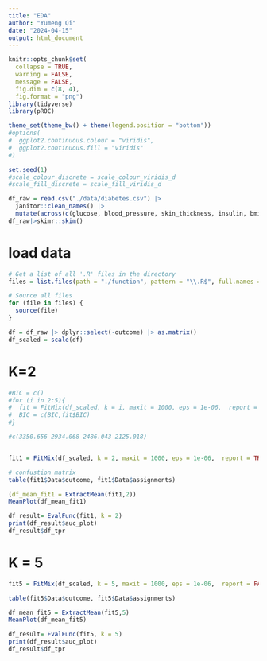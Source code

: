 ```yaml
---
title: "EDA"
author: "Yumeng Qi"
date: "2024-04-15"
output: html_document
---
```


```r
knitr::opts_chunk$set(
  collapse = TRUE, 
  warning = FALSE, 
  message = FALSE,
  fig.dim = c(8, 4),
  fig.format = "png")
library(tidyverse)
library(pROC)

theme_set(theme_bw() + theme(legend.position = "bottom"))
#options(
#  ggplot2.continuous.colour = "viridis",
#  ggplot2.continuous.fill = "viridis"
#)

set.seed(1)
#scale_colour_discrete = scale_colour_viridis_d
#scale_fill_discrete = scale_fill_viridis_d

df_raw = read.csv("./data/diabetes.csv") |> 
  janitor::clean_names() |>
  mutate(across(c(glucose, blood_pressure, skin_thickness, insulin, bmi), ~na_if(.x, 0)))
df_raw|>skimr::skim()
```

# load data

```r
# Get a list of all '.R' files in the directory
files = list.files(path = "./function", pattern = "\\.R$", full.names = TRUE)

# Source all files
for (file in files) {
  source(file)
}

df = df_raw |> dplyr::select(-outcome) |> as.matrix()
df_scaled = scale(df) 

```

# K=2

```r
#BIC = c()
#for (i in 2:5){
#  fit = FitMix(df_scaled, k = i, maxit = 1000, eps = 1e-06,  report = TRUE) 
#  BIC = c(BIC,fit$BIC)
#}

#c(3350.656 2934.068 2486.043 2125.018)


fit1 = FitMix(df_scaled, k = 2, maxit = 1000, eps = 1e-06,  report = TRUE) 

# confustion matrix 
table(fit1$Data$outcome, fit1$Data$assignments)

(df_mean_fit1 = ExtractMean(fit1,2))
MeanPlot(df_mean_fit1)

```

```r
df_result= EvalFunc(fit1, k = 2)
print(df_result$auc_plot)
df_result$df_tpr

```


# K = 5


```r
fit5 = FitMix(df_scaled, k = 5, maxit = 1000, eps = 1e-06,  report = FALSE ) 

table(fit5$Data$outcome, fit5$Data$assignments)
```
```r
df_mean_fit5 = ExtractMean(fit5,5)
MeanPlot(df_mean_fit5)
```

```r
df_result= EvalFunc(fit5, k = 5)
print(df_result$auc_plot)
df_result$df_tpr
```

